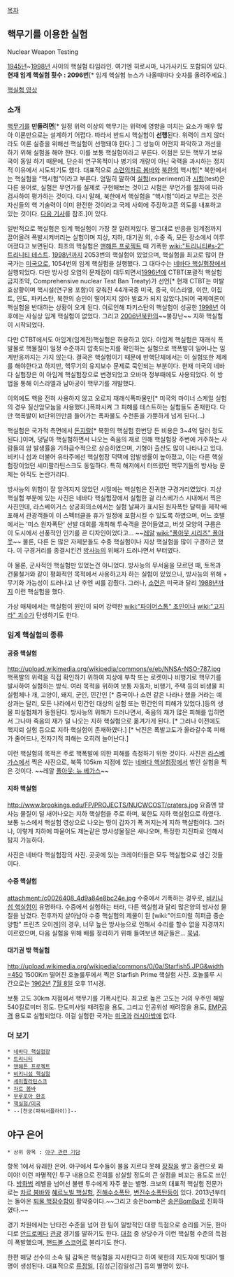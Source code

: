 [[목차]]

== 핵무기를 이용한 실험 ==

Nuclear Weapon Testing

{{{#!html
<object width="480" height="360"><param name="movie" value="http://www.youtube-nocookie.com/v/cjAqR1zICA0?version=3&amp;hl=ko_KR"></param><param name="allowFullScreen" value="true"></param><param name="allowscriptaccess" value="always"></param><embed src="http://www.youtube-nocookie.com/v/cjAqR1zICA0?version=3&amp;hl=ko_KR" type="application/x-shockwave-flash" width="480" height="360" allowscriptaccess="always" allowfullscreen="true"></embed></object>
}}}
[[1945년]]~[[1998년]] 사이의 핵실험 타임라인. 여기엔 히로시마, 나가사키도 포함되어 있다. 
'''현재 임계 핵실험 횟수 : 2096번'''[* 임계 핵실험 뉴스가 나올때마다 숫자를 올려주세요.]

[http://tvple.com/129449 핵실험 영상]

=== 소개 ===
[[핵무기]]를 '''만들려면'''[* 일정 위력 이상의 핵무기는 위력에 영향을 미치는 요소가 매우 많아 이론만으로는 설계하기 어렵다. 따라서 반드시 핵실험이 '''선행'''된다. 위력이 크지 않더라도 이론 실증을 위해선 핵실험이 선행돼야 한다.] 그 성능이 어떤지 파악하고 개선을 하기 위해 실험을 해야 한다. 이를 보통 핵실험이라고 부른다. 이점은 모든 핵무기 보유국이 동일 하기 때문에, 단순히 연구목적이나 병기의 개량이 아닌 국력을 과시하는 정치적 이유에서 시도되기도 했다. 대표적으로 [[소련]]의[[차르 봄바]]와 [[북한]]의 핵시험[* 북한에서는 핵실험을 “핵시험”이라고 부른다. 엄밀히 말하여 [[실험]](experiment)과 [[시험]](test)은 다른 용어로, 실험은 무언가를 실제로 구현해보는 것이고 시험은 무언가를 절차에 따라 검사하여 평가하는 것이다. 다시 말해, 북한에서 핵실험을 “핵시험”이라고 부르는 것은 자신들의 핵 기술력이 이미 완전한 것이라고 국제 사회에 주장하고픈 의도를 내포하고 있는 것이다. [http://www.pressian.com/news/article.html?no=5984 다음 기사]를 참조.]이 있다.

일반적으로 핵실험은 임계 핵실험이 가장 잘 알려져있다. 말그대로 반응을 임계점까지 끌어올려 폭발시켜버리는 실험이며 지상, 지하, 대기권 외, 수중 즉, 모든 장소에서 이루어졌다고 보면된다. 최초의 핵실험은 [[맨해튼 프로젝트]] 때 기폭한 [[wiki:"트리니티#s-2" 트리니티 테스트]]. [[1998년]]까지 2053번의 핵실험이 있었으며, 핵실험을 최고로 많이 한 국가는 [[미국]]으로, 1054번의 임계 핵실험을 실행했다. 그 대다수는 [[네바다 핵실험장]]에서 실행되었다. 다만 방사성 오염의 문제점이 대두되면서[[1996년]]에 CTBT(포괄적 핵실험 금지조약, Comprehensive nuclear Test Ban Treaty)가 선언[* 현재 CTBT는 미발효상황이며 핵시설(연구용 포함)이 갖춰진 44개국중 미국, 중국, 이스라엘, 이란, 이집트, 인도, 파키스탄, 북한의 승인이 떨어지지 않아 발효가 되지 않았다.]되어 국제여론이 핵실험을 반대하는 상황이 오게 된다. 이로인해 파키스탄의 핵실험이 성공한 [[1998년]] 이후에는 사실상 임계 핵실험이 없었다. 그리고 [[2006년]]북한의~~불장난~~ 지하 핵실험이 시작되었다.

다만 CTBT에서도 아임계(임계전)핵실험은 허용하고 있다. 아임계 핵실험은 재래식 폭발물로 핵물질이 일정 수준까지 압축되는지를 확인하는 실험으로 핵폭발이 일어나는 임계반응까지는 가지 않는다. 결국은 핵실험이기 때문에 반핵단체에서는 이 실험또한 제제를 해야한다고 하지만, 핵무기의 유지보수 문제로 묵인되는 부분이다. 현재 미국의 네바다 실험장은 이 아임계 핵실험장으로 변경되었고 오바마 정부때에도 사용되었다. 이 방법을 통해 이스라엘과 남아공이 핵무기를 개발했다.

이외에도 핵을 전혀 사용하지 않고 오로지 재래식폭파물만[* 미국의 마이너 스케일 실험의 경우 질산암모늄을 사용했다.]폭파시켜 그 피해를 테스트하는 실험들도 존재한다. 다만 핵폭발이 kt단위인만큼 들어가는 폭파물도 수천톤을 가뿐하게 넘게 된다(...)

핵실험은 국가적 측면에서 [[돈지랄]][* 북한의 핵실험 한번당 든 비용은 3~4억 달러 정도 된다.]이며, 덩달아 핵실험하면서 나오는 죽음의 재로 인해 핵실험장 주변에 거주하는 사람들의 암 발생률을 기하급수적으로 상승하였으며, 기형아 출산도 많이 나타나고 있다. 비키니 섬과 더불어 유타주에선 핵실험장 덕택에 암발생률이 높아졌고, 이는 다른 핵실험장이었던 세미팔라틴스크도 동일하다. 특히 해저에서 터뜨렸던 핵무기들의 방사능 문제는 아직도 논란거리다.

방사능의 위험이 잘 알려지지 않았던 시절에는 핵실험은 진귀한 구경거리였었다. 지상 핵실험 부분에 있는 사진은 네바다 핵실험장에서 실험한 걸 라스베가스 시내에서 찍은 사진인데, 라스베이거스 상공회의소에서는 실험 날짜가 표시된 원자폭탄 달력을 제작·배포해서 관광객들이 이 스펙터클을 휴가 일정에 포함시킬 수 있도록 하였으며, 어느 호텔에서는 '미스 원자폭탄' 선발 대회를 개최해 투숙객을 끌어들였고, 버섯 모양의 구름은 이 도시에서 선풍적인 인기를 끈 디자인이었다고… ~~[[레알]] [[wiki:"폴아웃 시리즈" 폴아웃]]~~ 물론, 다른 돈 많은 자제분들도 수중 핵실험이나 지상 핵실험을 많이 구경하곤 했다. 이 구경거리를 종결시킨건 [[방사능]]의 위해가 드러나면서 부터였다.

아 물론, 군사적인 핵실험만 있었는건 아니었다. 방사능의 무서움을 모르던 때, 토목과 건물철거와 같이 평화적인 목적에서 사용하고자 하는 실험이 있었으나, 방사능의 위해 + 무기화 가능성이 드러나고 난 후엔 씨를 감췄다. 그러나, [[소련]]은 미국과 달리 [[1988년]]까지 이런 핵실험을 했다.

가상 매체에서는 핵실험이 원인이 되어 강력한 [[wiki:"파이어스톰" 초인]]이나 [[wiki:"고지라" 괴수]]가 탄생하기도 한다.
=== 임계 핵실험의 종류 ===
==== 공중 핵실험 ====
http://upload.wikimedia.org/wikipedia/commons/e/eb/NNSA-NSO-787.jpg
핵폭발의 위력을 직접 확인하기 위하여 지상에 부착 또는 로켓이나 비행기로 핵무기를 발사하여 실험하는 방식. 여러 목적을 위하여 보통 자동차, 비행기, 주택 등의 비생물 피실험체나 개, 고양이, 돼지, 군인, 민간인 [* 중국이나 소련 같은 나라나 했을 거라는 예상과는 달리, 모든 나라에서 민간인 대상의 실험 또는 민간인의 피해가 있었다.]등의 생물 피실험체가 동원된다. 방사능의 위해가 드러나면서, 죽음의 재가 많은 피해를 입히면서 그나마 죽음의 재가 덜 나오는 지하 핵실험으로 옮겨가게 된다. [* 그러나 이전에도 핵지뢰 실험 등으로 지하 핵실험이 존재하였다.] [* 낙진은 폭발고도가 올라갈수록 피해가 줄어드나, 전자기적 피해는 오히려 늘어난다.]

이런 핵실험의 목적은 주로 핵폭발에 의한 피해를 측정하기 위한 것이다. 사진은 [[라스베가스]]에서 찍은 사진으로, 북쪽 105km 지점에 있는 [[네바다 핵실험장]]에서 벌인 실험을 찍은 것이다. ~~레알 [[폴아웃: 뉴 베가스]]~~

==== 지하 핵실험 ====
http://www.brookings.edu/FP/PROJECTS/NUCWCOST/craters.jpg
요즘엔 방사능 물질이 덜 새어나오는 지하 핵실험을 주로 하며, 북한도 지하 핵실험으로 하였다. 보통 뉴스에서 핵실험 영상으로 나오는 땅이 갑자기 폭 꺼지는게 지하 핵실험이다. 그러나, 이렇게 지하에 파묻어도 제논같은 방사성물질은 새나오며, 특정한 지진파로 인해서 탐지 가능하다.

사진은 네바다 핵실험장의 사진. 곳곳에 있는 크레이터들은 모두 핵실험으로 생긴 것들이다.
==== 수중 핵실험 ====
attachment:/c0026408_4d9a84e8bc24e.jpg
수중에서 기폭하는 경우로, [[비키니섬 핵실험]]이 유명하다. 수중에서 실험하는 터라, 다른 핵실험과 달리 많은양의 방사성 물질을 남겼다. 전후까지 살아남아 수중 핵실험의 제물이 된 [wiki:"어드미럴 히퍼급 중순양함" 프린츠 오이겐]의 경우, 너무 높은 방사능으로 인해서 수리를 할수 없을 지경까지 이르렀으며, 다음 실험을 위해 배를 정리하기 위해 들여보낸 해군들은… [[묵념]].

==== 대기권 밖 핵실험 ====
http://upload.wikimedia.org/wikipedia/commons/0/0a/Starfish5.JPG&width=450
1500Km 떨어진 호놀룰루에서 찍은 Starfish Prime 핵실험 사진. 호놀룰루 시간으로는 [[1962년]] [[7월 8일]] 오후 11시경.

보통 고도 30km 지점에서 핵무기를 기폭시킨다. 최고로 높은 고도는 거의 우주인 해발 540킬로미터 정도. 탄도미사일 때려잡을 용도, 그리고 인공위성 때려잡을 용도, [[EMP]]공격 용도로 실험되었다. 이걸 실험한 국가는 [[미국]]과 [[러시아]]밖에 없다.

=== 더 보기 ===
 * [[네바다 핵실험장]]
 * [[트리니티(핵실험)|트리니티]]
 * [[맨해튼 프로젝트]]
 * [[비키니섬 핵실험]]
 * [[세미팔라틴스크]]
 * [[차르 봄바]]
 * [[무루로아 환초]]
 * [[핵실험/미국]]
 * --[천궁(파워서플라이)]--

== 야구 은어 ==
 * 상위 항목 : [[야구 관련 기담]]

항목 1에서 유래한 은어. 야구에서 투수들이 불을 지르다 못해 [[장작]]을 쌓고 홈런으로 퐈이야! 이런 파멸적인 투구 내용으로 전의를 상실할 정도의 큰 실점을 비꼬는 용도로 쓰인다. [[방화범#s-3|방화범]] 레벨을 넘어선 불펜 투수에게 자주 붙는 별명. 크보의 대표적 핵실험 전문가로는 [[차우찬|차르 봄바]]와 [[이혜천|혜르노빌 핵실험]], [[진해수|진해수소폭탄]], [[변진수|변진수소폭탄]]등이 있다. 2013년부터는 돌아온 [[김병현|퇴물 핵잠수함]]이 활약중이다.~~그리고 송은bomb은 [[차르 봄바|송은BomBa]]로 진화하였다.~~

경기 차원에서는 난타전 수준을 넘어 한 팀이 일방적인 대량 득점으로 승리를 거둔, 한마디로 [[안드로메다]] [[관광]] 경기를 말하기도 한다. [[대첩#s-2|대첩]] 중 상당수가 이런 핵실험 수준의 득점이 폭발했으며, [[핸드볼 스코어]]로 불리기도 한다.

한편 해당 선수의 소속 팀 감독은 핵실험을 지시한다고 하여 북한의 지도자에 빗대어 별명이 생성된다. 대표적으로 [[류중일|류정일]], [김성근|김일성근] 등의 별명이 있다.
